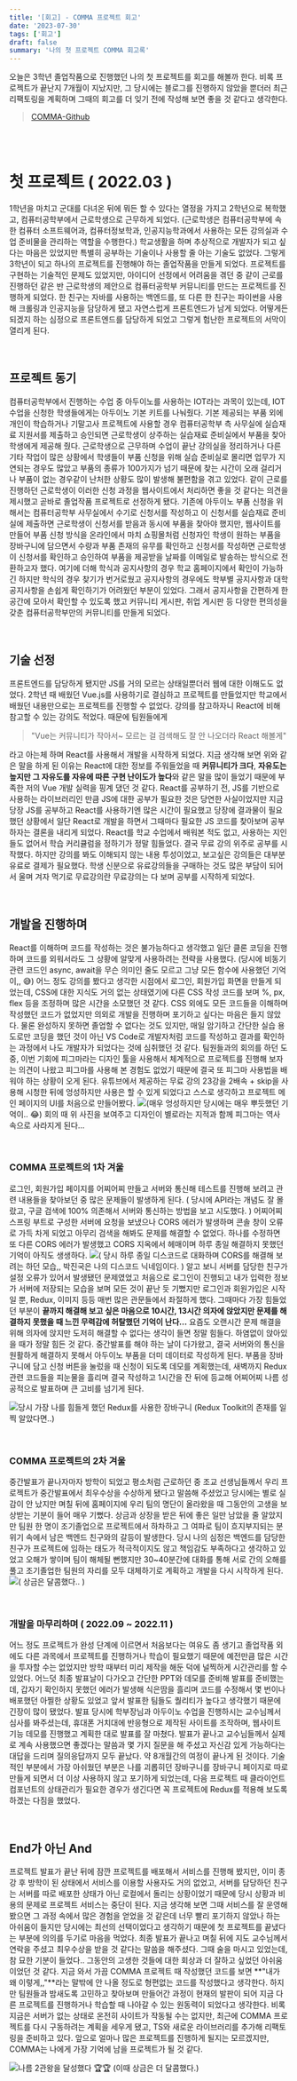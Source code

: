 ```yaml
---
title: '[회고] - COMMA 프로젝트 회고'
date: '2023-07-30'
tags: ['회고']
draft: false
summary: '나의 첫 프로젝트 COMMA 회고록'
---
```


오늘은 3학년 졸업작품으로 진행했던 나의 첫 프로젝트를 회고를 해볼까 한다. 비록 프로젝트가 끝난지 7개월이 지났지만, 그 당시에는 블로그를 진행하지 않았을 뿐더러 최근 리팩토링을 계획하며 그때의 회고를 더 잊기 전에 작성해 보면 좋을 것 같다고 생각한다.

> [COMMA-Github](https://github.com/mintmin0320/COMMA)

<br/><br/>

# 첫 프로젝트 ( 2022.03 )
1학년을 마치고 군대를 다녀온 뒤에 뭐든 할 수 있다는 열정을 가지고 2학년으로 복학했고, 컴퓨터공학부에서 근로학생으로 근무하게 되었다. (근로학생은 컴퓨터공학부에 속한 컴퓨터 소프트웨어과, 컴퓨터정보학과, 인공지능학과에서 사용하는 모든 강의실과 수업 준비물을 관리하는 역할을 수행한다.) 학교생활을 하며 추상적으로 개발자가 되고 싶다는 마음은 있었지만 특별히 공부하는 기술이나 사용할 줄 아는 기술도 없었다. 그렇게 3학년이 되고 하나의 프로젝트를 진행해야 하는 졸업작품을 만들게 되었다. 프로젝트를 구현하는 기술적인 문제도 있었지만, 아이디어 선정에서 어려움을 겪던 중 같이 근로를 진행하던 같은 반 근로학생의 제안으로 컴퓨터공학부 커뮤니티를 만드는 프로젝트를 진행하게 되었다.
한 친구는 자바를 사용하는 백엔드를, 또 다른 한 친구는 파이썬을 사용해 크롤링과 인공지능을 담당하게 됐고 자연스럽게 프론트엔드가 남게 되었다. 어떻게든 되겠지 하는 심정으로 프론트엔드를 담당하게 되었고 그렇게 험난한 프로젝트의 서막이 열리게 된다.

<br/>

## 프로젝트 동기
컴퓨터공학부에서 진행하는 수업 중 아두이노를 사용하는 IOT라는 과목이 있는데, IOT 수업을 신청한 학생들에게는 아두이노 기본 키트를 나눠줬다. 기본 제공되는 부품 외에 개인이 학습하거나 기말고사 프로젝트에 사용할 경우 컴퓨터공학부 측 사무실에 실습재료 지원서를 제출하고 승인되면 근로학생이 상주하는 실습재료 준비실에서  부품을 찾아 학생에게 제공해 줬다. 근로학생으로 근무하며 수업이 끝난 강의실을 정리하거나 다른 기타 작업이 많은 상황에서 학생들이 부품 신청을 위해 실습 준비실로 몰리면 업무가 지연되는 경우도 많았고 부품의 종류가 100가지가 넘기 때문에 찾는 시간이 오래 걸리거나 부품이 없는 경우같이 난처한 상황도 많이 발생해 불편함을 겪고 있었다. 같이 근로를 진행하던 근로학생이 이러한 신청 과정을 웹사이트에서 처리하면 좋을 것 같다는 의견을 제시했고 곧바로 졸업작품 프로젝트로 선정하게 됐다. 기존에 아두이노 부품 신청을 위해서는 컴퓨터공학부 사무실에서 수기로 신청서를 작성하고 이 신청서를 실습재료 준비실에 제출하면 근로학생이 신청서를 받음과 동시에 부품을 찾아야 했지만, 웹사이트를 만들어 부품 신청 방식을 온라인에서 마치 쇼핑몰처럼 신청자인 학생이 원하는 부품을 장바구니에 담으면서 수량과 부품 존재의 유무를 확인하고 신청서를 작성하면 근로학생이 신청서를 확인하고 승인하여 부품을 제공받을 날짜를 이메일로 발송하는 방식으로 전환하고자 했다. 여기에 더해 학식과 공지사항의 경우 학교 홈페이지에서 확인이 가능하긴 하지만 학식의 경우 찾기가 번거로웠고 공지사항의 경우에도 학부별 공지사항과 대학 공지사항을 손쉽게 확인하기가 어려웠던 부분이 있었다. 그래서 공지사항을 간편하게 한 공간에 모아서 확인할 수 있도록 했고 커뮤니티 게시판, 취업 게시판 등 다양한 편의성을 갖춘 컴퓨터공학부만의 커뮤니티를 만들게 되었다.

<br/>

## 기술 선정
프론트엔드를 담당하게 됐지만 JS를 거의 모르는 상태일뿐더러 웹에 대한 이해도도 없었다. 2학년 때 배웠던 Vue.js를 사용하기로 결심하고 프로젝트를 만들었지만 학교에서 배웠던 내용만으로는 프로젝트를 진행할 수 없었다. 강의를 참고하자니 React에 비해 참고할 수 있는 강의도 적었다. 때문에 팀원들에게
>"Vue는 커뮤니티가 작아서~ 모르는 걸 검색해도 잘 안 나오더라 React 해볼게"

라고 아는체 하며 React를 사용해서 개발을 시작하게 되었다. 지금 생각해 보면 위와 같은 말을 하게 된 이유는 React에 대한 정보를 주워들었을 때 **커뮤니티가 크다**, **자유도는 높지만 그 자유도를 자유에 따른 구현 난이도가 높다**와 같은 말을 많이 들었기 때문에 부족한 저의 Vue 개발 실력을 핑계 댔던 것 같다.
React를 공부하기 전, JS를 기반으로 사용하는 라이브러리인 만큼 JS에 대한 공부가 필요한 것은 당연한 사실이었지만 지금 당장 JS를 공부하고 React를 사용하기엔 많은 시간이 필요했고 당장에 결과물이 필요했던 상황에서 일단 React로 개발을 하면서 그때마다 필요한 JS 코드를 찾아보며 공부하자는 결론을 내리게 되었다. React를 학교 수업에서 배워본 적도 없고, 사용하는 지인들도 없어서 학습 커리큘럼을 정하기가 정말 힘들었다. 결국 무료 강의 위주로 공부를 시작했다. 하지만 강의를 봐도 이해되지 않는 내용 투성이었고, 보고싶은 강의들은 대부분 유료로 결제가 필요했다. 학생 신분으로 유료강의들을 구매하는 것도 많은 부담이 되어서 울며 겨자 먹기로 무료강의란 무료강의는 다 보며 공부를 시작하게 되었다.

<br/>

## 개발을 진행하며
React를 이해하며 코드를 작성하는 것은 불가능하다고 생각했고 일단 클론 코딩을 진행하며 코드를 외워서라도 그 상황에 알맞게 사용하려는 전략을 사용했다. (당시에 비동기 관련 코드인 async, await을 무슨 의미인 줄도 모르고 그냥 모든 함수에 사용했던 기억이,, 😅)
어느 정도 강의를 봤다고 생각한 시점에서 로그인, 회원가입 화면을 만들게 되었는데, CSS에 대한 지식도 거의 없는 상태였기에 다른 CSS 작성 코드를 보며 %, px, flex 등을 조정하며 많은 시간을 소모했던 것 같다. CSS 외에도 모든 코드들을 이해하며 작성했던 코드가 없었지만 의외로 개발을 진행하며 포기하고 싶다는 마음은 들지 않았다. 물론 완성하지 못하면 졸업할 수 없다는 것도 있지만, 매일 암기하고 간단한 실습 용도로만 코딩을 했던 것이 아닌 VS Code로 개발자처럼 코드를 작성하고 결과를 확인하는 과정에서 나도 개발자가 되었다는 것에 심취했던 것 같다.
팀원들과의 회의를 하던 도중, 이번 기회에 피그마라는 디자인 툴을 사용해서 체계적으로 프로젝트를 진행해 보자는 의견이 나왔고 피그마를 사용해 본 경험도 없었기 때문에 결국 또 피그마 사용법을 배워야 하는 상황이 오게 된다. 유튜브에서 제공하는 무료 강의 23강을 2배속 + skip을 사용해 시청한 뒤에 엉성하지만 사용은 할 수 있게 되었다고 스스로 생각하고 프로젝트 메인 페이지의 UI를 처음으로 만들어봤다.
![](https://velog.velcdn.com/images/mintmin0320/post/c5de32ee-63f4-4cca-8301-07d0068ff720/image.png)(매우 엉성하지만 당시에는 매우 뿌듯했던 기억이.. 😂)
회의 때 위 사진을 보여주고 디자인이 별로라는 지적과 함께 피그마는 역사 속으로 사라지게 된다...

<br/>

### COMMA 프로젝트의 1차 겨울
로그인, 회원가입 페이지를 어찌어찌 만들고 서버와 통신해 테스트를 진행해 보려고 관련 내용들을 찾아보던 중 많은 문제들이 발생하게 된다. ( 당시에 API라는 개념도 잘 몰랐고, 구글 검색에 100% 의존해서 서버와 통신하는 방법을 보고 시도했다. ) 어찌어찌 스프링 부트로 구성한 서버에 요청을 보냈으나 CORS 에러가 발생하며 콘솔 창이 오류로 가득 차게 되었고 아무리 검색을 해봐도 문제를 해결할 수 없었다. 하나를 수정하면 또 다른 CORS 에러가 발생했고 CORS 지옥에서 헤매이며 하루 종일 해결하지 못했던 기억이 아직도 생생하다.
![](https://velog.velcdn.com/images/mintmin0320/post/9f9af075-a0ac-4598-bca6-53330e3cbeb4/image.png)( 당시 하루 종일 디스코드로 대화하며 CORS를 해결해 보려는 하던 모습,, 박진국은 나의 디스코드 닉네임이다. )
알고 보니 서버를 담당한 친구가 설정 오류가 있어서 발생됐던 문제였었고 처음으로 로그인이 진행되고 내가 입력한 정보가 서버에 저장되는 모습을 보며 모든 것이 끝난 듯 기뻤지만 로그인과 회원가입은 시작일 뿐, Redux, 이미지 등등 매번 많은 관문들에서 좌절하게 했다. 그때마다 가장 힘들었던 부분이 **끝까지 해결해 보고 싶은 마음으로 10시간, 13시간 의자에 앉았지만 문제를 해결하지 못했을 때 느낀 무력감에 허탈했던 기억이 난다...** 요즘도 오랜시간 문제 해결을 위해 의자에 앉지만 도저히 해결할 수 없다는 생각이 들면 정말 힘들다. 하염없이 앉아있을 때가 정말 힘든 것 같다.
중간발표를 해야 하는 날이 다가왔고, 결국 서버와의 통신을 원활하게 해결하지 못해서 아두이노 부품을 더미 데이터로 작성하게 된다. 부품을 장바구니에 담고 신청 버튼을 눌렀을 때 신청이 되도록 데모를 계획했는데, 새벽까지 Redux 관련 코드들을 피눈물을 흘리며 결국 작성하고 1시간을 잔 뒤에 등교해 어찌어찌 나름 성공적으로 발표하며 큰 고비를 넘기게 된다.

![](https://velog.velcdn.com/images/mintmin0320/post/0765056c-69a1-4f4b-ac72-84af5860bc7a/image.png)당시 가장 나를 힘들게 했던 Redux를 사용한 장바구니 (Redux Toolkit의 존재를 일찍 알았다면..)

<br/>

### COMMA 프로젝트의 2차 겨울
중간발표가 끝나자마자 방학이 되었고 평소처럼 근로하던 중 조교 선생님들께서 우리 프로젝트가 중간발표에서 최우수상을 수상하게 됐다고 말씀해 주셨었고 당시에는 별로 실감이 안 났지만 며칠 뒤에 홈페이지에 우리 팀의 명단이 올라왔을 때 그동안의 고생을 보상받는 기분이 들어 매우 기뻤다. 상금과 상장을 받은 뒤에 좋은 일만 남았을 줄 알았지만 팀원 한 명이 조기졸업으로 프로젝트에서 하차하고 그 여파로 팀이 흐지부지되는 분위기 속에서 남은 백엔드 친구와의 갈등이 발생한다. 당시 나의 심정은 백엔드를 담당한 친구가 프로젝트에 임하는 태도가 적극적이지도 않고 책임감도 부족하다고 생각하고 있었고 오해가 쌓이며 팀이 해체될 뻔했지만 30~40분간에 대화를 통해 서로 간의 오해를 풀고 조기졸업한 팀원의 자리를 모두 대체하기로 계획하고 개발을 다시 시작하게 된다.
![](https://velog.velcdn.com/images/mintmin0320/post/8b6e7316-8579-4e47-b3dd-62a58920a9d4/image.png)( 상금은 달콤했다.. )

<br/>

### 개발을 마무리하며 ( 2022.09 ~ 2022.11 )
어느 정도 프로젝트가 완성 단계에 이르면서 처음보다는 여유도 좀 생기고 졸업작품 외에도 다른 과목에서 프로젝트를 진행하거나 학습이 필요했기 때문에 예전만큼 많은 시간을 투자할 수는 없었지만 방학 때부터 미리 제작을 해둔 덕에 널찍하게 시간관리를 할 수 있었다. 어느덧 최종 발표날이 다가오고 간단한 PPT와 데모를 준비해 발표를 준비했는데, 갑자기 확인하지 못했던 에러가 발생해 식은땀을 흘리며 코드를 수정해서 몇 번이나 배포했던 아찔한 상황도 있었고 앞서 발표한 팀들도 퀄리티가 높다고 생각했기 때문에 긴장이 많이 됐었다. 발표 당시에 학부장님과 아두이노 수업을 진행하시는 교수님께서 심사를 봐주셨는데, 휴대폰 거치대에 반응형으로 제작된 사이트를 조작하며, 웹사이트 기능 데모를 진행했고 계획한 대로 발표를 잘 마쳤다. 발표가 끝나고 교수님들께서 실제로 계속 사용했으면 좋겠다는 말씀과 몇 가지 질문을 해 주셨고 자신감 있게 가능하다는 대답을 드리며 질의응답까지 모두 끝났다. 약 8개월간의 여정이 끝나게 된 것이다. 기술적인 부분에서 가장 아쉬웠던 부분은 나를 괴롭히던 장바구니를 장바구니 페이지로 따로 만들게 되면서 더 이상 사용하지 않고 포기하게 되었는데, 다음 프로젝트 때 클라이언트 컴포넌트의 상태관리가 필요한 경우가 생긴다면 꼭 프로젝트에 Redux를 적용해 보도록 하겠는 다짐을 했었다.

<br/>

## End가 아닌 And
프로젝트 발표가 끝난 뒤에 잠깐 프로젝트를 배포해서 서비스를 진행해 봤지만, 이미 종강 후 방학이 된 상태에서 서비스를 이용할 사용자도 거의 없었고, 서버를 담당하던 친구는 서버를 따로 배포한 상태가 아닌 로컬에서 돌리는 상황이었기 때문에 당시 상황과 비용의 문제로 프로젝트 서비스는 중단이 된다. 지금 생각해 보면 그때 서비스를 잘 운영해 봤으면 그 과정 속에서 많은 경험을 얻었을 것 같은데 너무 빨리 포기하지 않았나 하는 아쉬움이 들지만 당시에는 최선의 선택이었다고 생각하기 때문에 첫 프로젝트를 끝냈다는 부분에 의의를 두기로 마음을 먹었다. 최종 발표가 끝나고 며칠 뒤에 지도 교수님께서 연락을 주셨고 최우수상을 받을 것 같다는 말씀을 해주셨다. 그때 술을 마시고 있었는데, 참 묘한 기분이 들었다.. 그동안의 고생한 것들에 대한 회상과 더 잘하고 싶었던 아쉬움이었던 것 같다.
지금 와서 가끔 COMMA 프로젝트 때 작성했던 코드를 보면 **"내가 왜 이렇게,,"**라는 말밖에 안 나올 정도로 형편없는 코드를 작성했다고 생각한다. 하지만 팀원들과 밤새도록 고민하고 찾아보며 만들어간 과정이 현재의 발판이 되어 지금 다른 프로젝트를 진행하거나 학습할 때 나아갈 수 있는 원동력이 되었다고 생각한다. 비록 지금은 서버가 없는 상태로 온전히 사이트가 작동될 수는 없지만, 최근에 COMMA 프로젝트를 다시 구동하려는 계획을 세우게 됐고, TS와 새로운 라이브러리를 추가해 리팩토링을 준비하고 있다. 앞으로 얼마나 많은 프로젝트를 진행하게 될지는 모르겠지만, COMMA는 나에게 가장 기억에 남을 프로젝트가 될 것 같다.

![](https://velog.velcdn.com/images/mintmin0320/post/95930882-7292-4b4d-813f-90f4ee79c50a/image.png)나름 2관왕을 달성했다 🏆🏆 (이때 상금은 더 달콤했다.)


